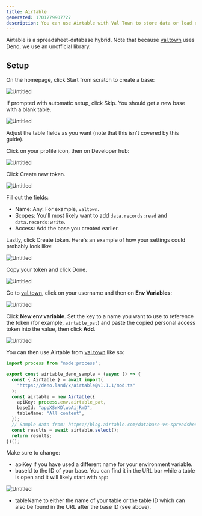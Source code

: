 ```yaml
---
title: Airtable
generated: 1701279907727
description: You can use Airtable with Val Town to store data or load edited data from other sources
---
```



Airtable is a spreadsheet-database hybrid. Note that because
[val.town](https://val.town) uses Deno, we use an unofficial library.

## Setup

On the homepage, click Start from scratch to create a base:

![Untitled](./airtable/untitled.png)

If prompted with automatic setup, click Skip. You should get a new base with a
blank table.

![Untitled](./airtable/untitled-1.png)

Adjust the table fields as you want (note that this isn't covered by this
guide).

Click on your profile icon, then on Developer hub:

![Untitled](./airtable/untitled-2.png)

Click Create new token.

![Untitled](./airtable/untitled-3.png)

Fill out the fields:

- Name: Any. For example, `valtown`.
- Scopes: You'll most likely want to add `data.records:read` and
  `data.records:write`.
- Access: Add the base you created earlier.

Lastly, click Create token. Here's an example of how your settings could
probably look like:

![Untitled](./airtable/untitled-4.png)

Copy your token and click Done.

![Untitled](./airtable/untitled-5.png)

Go to [val.town](https://val.town), click on your username and then on **Env Variables**:

![Untitled](./airtable/env-variables-menu.png)

Click **New env variable**. Set the key to a name you want to use to reference the token
(for example, `airtable_pat`) and paste the copied personal access token into
the value, then click **Add**.

![Untitled](./airtable/env-variables-new.png)

You can then use Airtable from [val.town](https://val.town) like so:

```ts val
import process from "node:process";

export const airtable_deno_sample = (async () => {
  const { Airtable } = await import(
    "https://deno.land/x/airtable@v1.1.1/mod.ts"
  );
  const airtable = new Airtable({
    apiKey: process.env.airtable_pat,
    baseId: "appXSrKDlwbAijRmD",
    tableName: "All content",
  });
  // Sample data from: https://blog.airtable.com/database-vs-spreadsheet/
  const results = await airtable.select();
  return results;
})();
```

Make sure to change:

- apiKey if you have used a different name for your environment variable.
- baseId to the ID of your base. You can find it in the URL bar while a table is
  open and it will likely start with `app`:

![Untitled](./airtable/untitled-8.png)

- tableName to either the name of your table or the table ID which can also be
  found in the URL after the base ID (see above).
